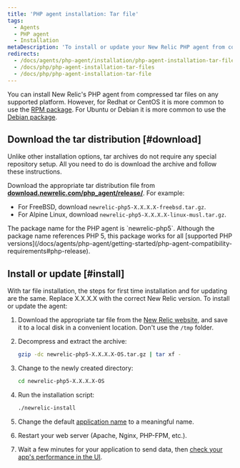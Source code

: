 ```yaml
---
title: 'PHP agent installation: Tar file'
tags:
  - Agents
  - PHP agent
  - Installation
metaDescription: 'To install or update your New Relic PHP agent from compressed tar archives, start here.'
redirects:
  - /docs/agents/php-agent/installation/php-agent-installation-tar-file
  - /docs/php/php-agent-installation-tar-files
  - /docs/php/php-agent-installation-tar-file
---
```


You can install New Relic's PHP agent from compressed tar files on any supported platform. However, for Redhat or CentOS it is more common to use the [RPM package](/docs/agents/php-agent/installation/php-agent-installation-aws-linux-redhat-centos/). For Ubuntu or Debian it is more common to use the [Debian package](/docs/agents/php-agent/installation/php-agent-installation-ubuntu-debian).

## Download the tar distribution [#download]

Unlike other installation options, tar archives do not require any special repository setup. All you need to do is download the archive and follow these instructions.

Download the appropriate tar distribution file from **[download.newrelic.com/php_agent/release/](https://download.newrelic.com/php_agent/release/)**. For example:

* For FreeBSD, download `newrelic-php5-X.X.X.X-freebsd.tar.gz`.
* For Alpine Linux, download `newrelic-php5-X.X.X.X-linux-musl.tar.gz`.

<Callout variant="tip">
  The package name for the PHP agent is `newrelic-php5`. Although the package name references PHP 5, this package works for all [supported PHP versions](/docs/agents/php-agent/getting-started/php-agent-compatibility-requirements#php-release).
</Callout>

## Install or update [#install]

With tar file installation, the steps for first time installation and for updating are the same. Replace X.X.X.X with the correct New Relic version. To install or update the agent:

1. Download the appropriate tar file from the [New Relic website](https://download.newrelic.com/php_agent/release/), and save it to a local disk in a convenient location. Don't use the `/tmp` folder.
2. Decompress and extract the archive:

   ```bash
   gzip -dc newrelic-php5-X.X.X.X-OS.tar.gz | tar xf -
   ```
3. Change to the newly created directory:

   ```bash
   cd newrelic-php5-X.X.X.X-OS
   ```
4. Run the installation script:

   ```bash
   ./newrelic-install
   ```
5. Change the default [application name](/docs/site/naming-your-application) to a meaningful name.
6. Restart your web server (Apache, Nginx, PHP-FPM, etc.).
7. Wait a few minutes for your application to send data, then [check your app's performance in the UI](/docs/apm/applications-menu/monitoring/apm-overview-page).

<InstallFeedback />
